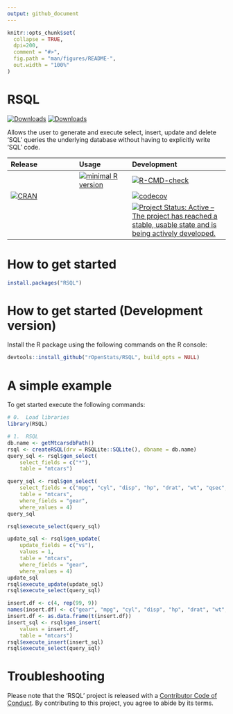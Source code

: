 ```yaml
---
output: github_document
---
```


<!-- README.md is generated from README.Rmd. Please edit that file -->

```r
knitr::opts_chunk$set(
  collapse = TRUE,
  dpi=200,
  comment = "#>",
  fig.path = "man/figures/README-",
  out.width = "100%"
)
```

# RSQL


[![Downloads](http://cranlogs.r-pkg.org/badges/RSQL?color=brightgreen)](https://www.r-pkg.org:443/pkg/RSQL)
[![Downloads](http://cranlogs.r-pkg.org/badges/grand-total/RSQL?color=brightgreen)](https://www.r-pkg.org:443/pkg/RSQL)

 <!-- Database Agnostic Package to Generate and Process 'SQL' Queries in R. -->

 Allows the user to generate and execute select, insert, update and delete 'SQL' queries the underlying database without having to explicitly write 'SQL' code. 


| Release | Usage | Development |
|:--------|:------|:------------|
|| [![minimal R version](https://img.shields.io/badge/R%3E%3D-3.4.0-blue.svg)](https://cran.r-project.org/) |  [![R-CMD-check](https://github.com/rOpenStats/RSQL/workflows/R-CMD-check/badge.svg)](https://github.com/rOpenStats/RSQL/actions) |
| [![CRAN](http://www.r-pkg.org/badges/version/RSQL)](https://cran.r-project.org/package=RSQL) | | [![codecov](https://codecov.io/gh/rOpenStats/RSQL/branch/master/graph/badge.svg)](https://app.codecov.io/gh/rOpenStats/RSQL) |
|||[![Project Status: Active – The project has reached a stable, usable state and is being actively developed.](https://www.repostatus.org/badges/latest/active.svg)](https://www.repostatus.org/#active)|

# How to get started
```R
install.packages("RSQL")
```

# How to get started (Development version)

Install the R package using the following commands on the R console:

```R
devtools::install_github("rOpenStats/RSQL", build_opts = NULL)
```

# A simple example 

To get started execute the following commands:

```r
# 0.  Load libraries
library(RSQL)
```

```r

# 1.  RSQL
db.name <- getMtcarsdbPath()
rsql <- createRSQL(drv = RSQLite::SQLite(), dbname = db.name)
query_sql <- rsql$gen_select(
    select_fields = c("*"),
    table = "mtcars")

query_sql <- rsql$gen_select(
    select_fields = c("mpg", "cyl", "disp", "hp", "drat", "wt", "qsec", "vs", "am"),
    table = "mtcars",
    where_fields = "gear",
    where_values = 4)
query_sql

rsql$execute_select(query_sql)
```

```r
update_sql <- rsql$gen_update(
    update_fields = c("vs"),
    values = 1,
    table = "mtcars",
    where_fields = "gear",
    where_values = 4)
update_sql
rsql$execute_update(update_sql)
rsql$execute_select(query_sql)
```

```r
insert.df <- c(4, rep(99, 9))
names(insert.df) <- c("gear", "mpg", "cyl", "disp", "hp", "drat", "wt", "qsec", "vs", "am")
insert.df <- as.data.frame(t(insert.df))
insert_sql <- rsql$gen_insert(
    values = insert.df,
    table = "mtcars")
rsql$execute_insert(insert_sql)
rsql$execute_select(query_sql)
```

# Troubleshooting


Please note that the 'RSQL' project is released with a [Contributor Code of Conduct](https://github.com/rOpenStats/RSQL/blob/master/CODE_OF_CONDUCT.md). By contributing to this project, you agree to abide by its terms.


<!--[![ropensci_footer](https://ropensci.org/public_images/ropensci_footer.png)](https://ropensci.org)-->
